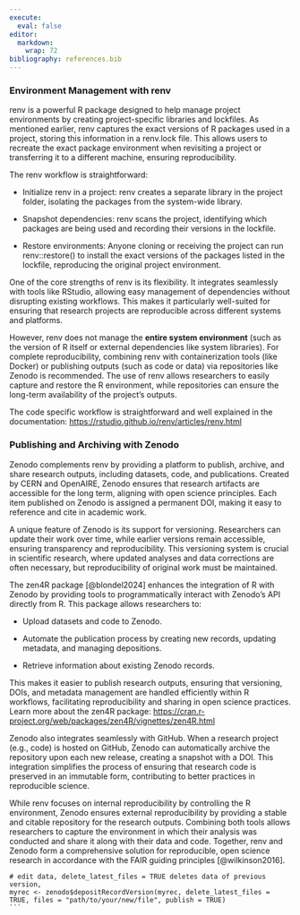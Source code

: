 ```yaml
---
execute:
  eval: false
editor: 
  markdown: 
    wrap: 72
bibliography: references.bib
---
```


### Environment Management with renv

renv is a powerful R package designed to help manage project
environments by creating project-specific libraries and lockfiles. As
mentioned earlier, renv captures the exact versions of R packages used
in a project, storing this information in a renv.lock file. This allows
users to recreate the exact package environment when revisiting a
project or transferring it to a different machine, ensuring
reproducibility.

The renv workflow is straightforward:

-   Initialize renv in a project: renv creates a separate library in the
    project folder, isolating the packages from the system-wide library.

-   Snapshot dependencies: renv scans the project, identifying which
    packages are being used and recording their versions in the
    lockfile.

-   Restore environments: Anyone cloning or receiving the project can
    run renv::restore() to install the exact versions of the packages
    listed in the lockfile, reproducing the original project
    environment.

One of the core strengths of renv is its flexibility. It integrates
seamlessly with tools like RStudio, allowing easy management of
dependencies without disrupting existing workflows. This makes it
particularly well-suited for ensuring that research projects are
reproducible across different systems and platforms.

However, renv does not manage the **entire system environment** (such as
the version of R itself or external dependencies like system libraries).
For complete reproducibility, combining renv with containerization tools
(like Docker) or publishing outputs (such as code or data) via
repositories like Zenodo is recommended. The use of renv allows
researchers to easily capture and restore the R environment, while
repositories can ensure the long-term availability of the project’s
outputs.

The code specific workflow is straightforward and well explained in the
documentation: <https://rstudio.github.io/renv/articles/renv.html>

### Publishing and Archiving with Zenodo

Zenodo complements renv by providing a platform to publish, archive, and
share research outputs, including datasets, code, and publications.
Created by CERN and OpenAIRE, Zenodo ensures that research artifacts are
accessible for the long term, aligning with open science principles.
Each item published on Zenodo is assigned a permanent DOI, making it
easy to reference and cite in academic work.

A unique feature of Zenodo is its support for versioning. Researchers
can update their work over time, while earlier versions remain
accessible, ensuring transparency and reproducibility. This versioning
system is crucial in scientific research, where updated analyses and
data corrections are often necessary, but reproducibility of original
work must be maintained.

The zen4R package [@blondel2024] enhances the integration of R with
Zenodo by providing tools to programmatically interact with Zenodo’s API
directly from R. This package allows researchers to:

-   Upload datasets and code to Zenodo.

-   Automate the publication process by creating new records, updating
    metadata, and managing depositions.

-   Retrieve information about existing Zenodo records.

This makes it easier to publish research outputs, ensuring that
versioning, DOIs, and metadata management are handled efficiently within
R workflows, facilitating reproducibility and sharing in open science
practices. Learn more about the zen4R package:
<https://cran.r-project.org/web/packages/zen4R/vignettes/zen4R.html>

Zenodo also integrates seamlessly with GitHub. When a research project
(e.g., code) is hosted on GitHub, Zenodo can automatically archive the
repository upon each new release, creating a snapshot with a DOI. This
integration simplifies the process of ensuring that research code is
preserved in an immutable form, contributing to better practices in
reproducible science.

While renv focuses on internal reproducibility by controlling the R
environment, Zenodo ensures external reproducibility by providing a
stable and citable repository for the research outputs. Combining both
tools allows researchers to capture the environment in which their
analysis was conducted and share it along with their data and code.
Together, renv and Zenodo form a comprehensive solution for
reproducible, open science research in accordance with the FAIR guiding
principles [@wilkinson2016].

    
    # edit data, delete_latest_files = TRUE deletes data of previous version,
    myrec <- zenodo$depositRecordVersion(myrec, delete_latest_files = TRUE, files = "path/to/your/new/file", publish = TRUE)
    ```
